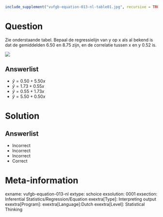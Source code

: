 ```r
include_supplement("vufgb-equation-013-nl-table01.jpg", recursive = TRUE)
```

Question
========

Zie onderstaande tabel. Bepaal de regressielijn van y op x als al bekend is dat de gemiddelden 6.50 en 8.75 zijn, en de correlatie tussen x en y 0.52 is.

![](vufgb-equation-013-nl-table01.jpg)
  
Answerlist
----------
* $\hat{y} = 0.50+5.50x$
* $\hat{y} = 1.73+0.55x$
* $\hat{y} = 0.55+1.73x$
* $\hat{y} = 5.50+0.50x$

Solution
========

Answerlist
----------
* Incorrect
* Incorrect
* Incorrect
* Correct

Meta-information
================
exname: vufgb-equation-013-nl
extype: schoice
exsolution: 0001
exsection: Inferential Statistics/Regression/Equation
exextra[Type]: Interpreting output
exextra[Program]: 
exextra[Language]:Dutch 
exextra[Level]: Statistical Thinking
